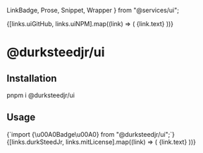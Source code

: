   LinkBadge,
  Prose,
  Snippet,
  Wrapper
} from "@services/ui";

<Meta title="Welcome" />

<Wrapper>
  <Grid className="!mb-6 gap-4 sm:grid-cols-2 md:!mb-8">
    {[links.uiGitHub, links.uiNPM].map((link) => (
      <LinkBadge
        href={link.href}
        isOutlineArrowUpRight
        key={link.text}
        target="_blank"
      >
        {link.text}
      </LinkBadge>
    ))}
  </Grid>
  <Prose>
    <h1>@durksteedjr/ui</h1>
    <h2>Installation</h2>
    <Snippet>pnpm i @durksteedjr/ui</Snippet>
    <h2>Usage</h2>
    <Snippet>{`import {\u00A0Badge\u00A0} from "@durksteedjr/ui";`}</Snippet>
  </Prose>
  <Grid className="!mt-24 gap-4 sm:grid-cols-2 md:!mt-32">
    {[links.durkSteedJr, links.mitLicense].map((link) => (
      <LinkBadge
        href={link.href}
        isOutlineArrowUpRight
        key={link.text}
        target="_blank"
      >
        {link.text}
      </LinkBadge>
    ))}
  </Grid>
</Wrapper>
